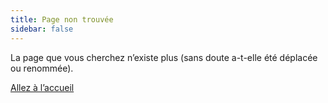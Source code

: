 ```yaml
---
title: Page non trouvée
sidebar: false
---
```


La page que vous cherchez n'existe plus (sans doute a-t-elle été déplacée ou renommée).

[Allez à l'accueil](https://l-attestation.github.io/)
